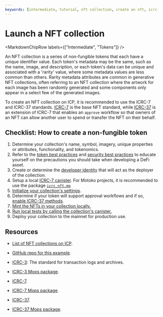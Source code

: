 ```yaml
---
keywords: [intermediate, tutorial, nft collection, create an nft, icrc-7, icrc-37, nfts]
---
```



# Launch a NFT collection

<MarkdownChipRow labels={["Intermediate", "Tokens"]} />

An NFT collection is a series of non-fungible tokens that each have a unique identifier value. Each token's metadata may be the same, such as the name, image, and description, or each token's data can be unique and associated with a 'rarity' value, where some metadata values are less common than others. Rarity metadata attributes are common in generative NFT collections, often referring to an NFT collection where the artwork for each image has been randomly generated and some components only appear in a select few of the generated images.

To create an NFT collection on ICP, it is recommended to use the ICRC-7 and ICRC-37 standards. [ICRC-7](https://github.com/dfinity/ICRC/tree/main/ICRCs/ICRC-7) is the base NFT standard, while [ICRC-37](https://github.com/dfinity/ICRC/tree/main/ICRCs/ICRC-37) is an extension of ICRC-7 that enables an `approve` workflow so that owners of an NFT can allow another user to spend or transfer the NFT on their behalf.

## Checklist: How to create a non-fungible token

1. Determine your collection's name, symbol, imagery, unique properties or attributes, functionality, and tokenomics.
2. Refer to the [token best practices](/docs/defi/defi-best-practices) and [security best practices](/docs/building-apps/security/overview) to educate yourself on the precautions you should take when developing a DeFi asset.
3. Create or determine the [developer identity](/docs/building-apps/getting-started/identities) that will act as the deployer of the collection.
4. Setup a local [ICRC-7 canister](https://github.com/PanIndustrial-Org/icrc_nft.mo/tree/main?tab=readme-ov-file#deployment). For Motoko projects, it is recommended to use the package [`icrc_nft.mo`](https://github.com/PanIndustrial-Org/icrc_nft.mo/blob/main/example/initial_state/icrc7.mo)
5. [Initialize your collection's settings](https://github.com/PanIndustrial-Org/icrc_nft.mo/blob/main/example/initial_state/icrc7.mo).
6. Determine if your token will support approval workflows and if so, [enable ICRC-37 methods](https://github.com/PanIndustrial-Org/icrc_nft.mo/blob/main/example/initial_state/icrc7.mo).
7. [Mint the NFTs in your collection locally.](https://github.com/PanIndustrial-Org/icrc_nft.mo/blob/2610d1e52c965d04b6a2d21b1252f408d237a5a6/example/deploy.sh#L46)
8. [Run local tests by calling the collection's canister.](https://github.com/PanIndustrial-Org/icrc_nft.mo/blob/2610d1e52c965d04b6a2d21b1252f408d237a5a6/example/deploy.sh#L34)
9. Deploy your collection to the mainnet for production use.

## Resources

- [List of NFT collections on ICP](https://dab.ooo/nfts/).

- [GitHub repo for this example](https://github.com/PanIndustrial-Org/icrc_nft.mo.git).

- [ICRC-3](https://github.com/dfinity/ICRC-1/tree/main/standards/ICRC-3): The standard for transaction logs and archives.

- [ICRC-3 Mops package](https://mops.one/icrc3-mo/docs/lib).

- [ICRC-7](https://github.com/dfinity/ICRC/tree/main/ICRCs/ICRC-7).

- [ICRC-7 Mops package](https://mops.one/icrc7-mo/docs).

- [ICRC-37](https://github.com/dfinity/ICRC/tree/main/ICRCs/ICRC-37).

- [ICRC-37 Mops package](https://mops.one/icrc37-mo/docs).
